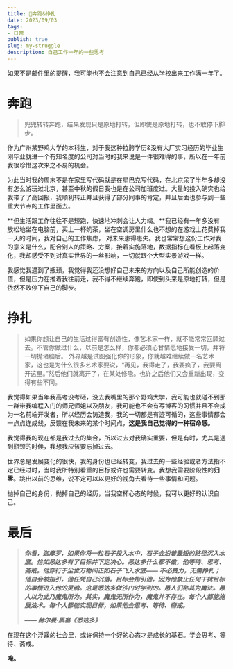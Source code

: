 ```yaml
---
title: 🏃奔跑&挣扎
date: 2023/09/03
tags: 
- 日常
publish: true
slug: my-struggle
description: 自己工作一年的一些思考
---
```


如果不是邮件里的提醒，我可能也不会注意到自己已经从学校出来工作满一年了。

# 奔跑

> 兜兜转转奔跑，结果发现只是原地打转，但即使是原地打转，也不敢停下脚步。
> 

作为广州某野鸡大学的本科生，对于我这种拉胯学历&没有大厂实习经历的毕业生刚毕业就进一个有知名度的公司对当时的我来说是一件很难得的事，所以在一年前我很珍惜这次来之不易的机会。

为此当时我的周末不是在家里写代码就是在星巴克写代码，在北京呆了半年多却没有怎么游玩过北京，甚至中秋的假日我也是在公司加班度过。大量的投入确实也给我带了了高回报，我顺利转正并且获得了部分同事的肯定，并且后面也参与到一些重大节点的工作里面去。

**但生活跟工作往往不是短跑，快速地冲刺会让人力竭。**我已经有一年多没有放松地坐在电脑前，买上一杯奶茶，坐在空调房里什么也不想的在游戏上花费掉我一天的时间，我对自己的工作焦虑， 对未来患得患失。我也常常想这份工作对我的意义是什么，配合别人的策略、方案，接着实施落地，数据指标在看板上起落变化，我却感受不到对真实世界的一丝影响，一切就跟个大型实景游戏一样。

我感觉我遇到了瓶颈，我觉得我还没想好自己未来的方向以及自己所能创造的价值，但是压力在推着我往前走，我不得不继续奔跑，即使到头来是原地打转，但是依然不敢停下自己的脚步。

# 挣扎

> 如果你想让自己的生活过得富有创造性，像艺术家一样，就不能常常回顾过去。不管你做过什么，以前是怎么样，你都必须心甘情愿地接受一切，并将一切抛诸脑后。
外界越是试图强化你的形象，你就越难继续做一名艺术家，这也是为什么很多艺术家要说，“再见，我得走了，我要疯了，我要离开这里。”然后他们就离开了，在某处修隐。也许之后他们又会重新出现，变得有些不同。
> 

我觉得如果当年我高考没考砸，没去我嘴里的那个野鸡大学，我可能也就碰不到那一群带我编程入门的师兄师姐以及朋友，我可能也不会有写博客的习惯并且不会成为一名前端开发者，所以经历会铸造我，我的一切都是有迹可循的，这些事情都会一点点连成线，反馈在我未来的某个时间点，**这是我自己觉得的一种宿命感。**

我觉得我的现在都是我过去的集合，所以过去对我确实重要，但是有时，尤其是遇到瓶颈的时候，我想我应该要忘掉过去。

世界总是发展变化的很快，我的身份也已经转变，我过去的一些经验或者方法指不定已经过时，当时我所特别看重的目标或许也需要转变。我想我需要阶段性的**归零**。跳出以前的思维，说不定可以以更好的视角去看待一些事情和问题。

抛掉自己的身份，抛掉自己的经历，当我空杯心态的时候，我可以更好的认识自己。

# 最后

> ***你看，迦摩罗，如果你将一粒石子投入水中，石子会沿着最短的路径沉入水底。恰如悉达多有了目标并下定决心。悉达多什么都不做，他等待、思考、斋戒。他穿行于尘世万物间正如石子飞入水底—— 不必费力，无需挣扎；他自会被指引，他任凭自己沉落。目标会指引他，因为他禁止任何干扰目标的事情进入他的灵魂。这是悉达多做沙门时学到的。愚人们称其为魔法。愚人以为此乃魔鬼所为。其实，魔鬼无所作为，魔鬼并不存在。每个人都能施展法术。每个人都能实现目标，如果他会思考、等待、斋戒。***
> 
> 
> ***—— 赫尔曼·黑塞《悉达多》***
> 

在现在这个浮躁的社会里，或许保持一个好的心态才是成长的基石。学会思考、等待、斋戒。

**唵。**
